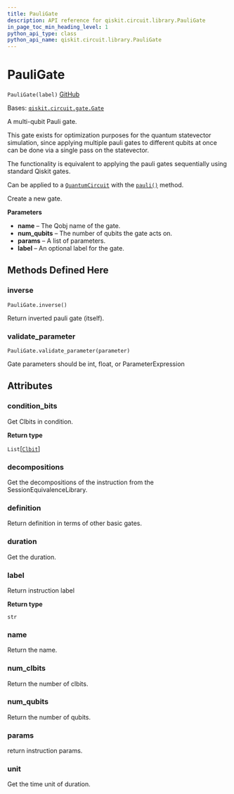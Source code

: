 ```yaml
---
title: PauliGate
description: API reference for qiskit.circuit.library.PauliGate
in_page_toc_min_heading_level: 1
python_api_type: class
python_api_name: qiskit.circuit.library.PauliGate
---
```


# PauliGate

<span id="qiskit.circuit.library.PauliGate" />

`PauliGate(label)` [GitHub](https://github.com/qiskit/qiskit/tree/stable/0.22/qiskit/circuit/library/generalized_gates/pauli.py "view source code")

Bases: [`qiskit.circuit.gate.Gate`](qiskit.circuit.Gate "qiskit.circuit.gate.Gate")

A multi-qubit Pauli gate.

This gate exists for optimization purposes for the quantum statevector simulation, since applying multiple pauli gates to different qubits at once can be done via a single pass on the statevector.

The functionality is equivalent to applying the pauli gates sequentially using standard Qiskit gates.

Can be applied to a [`QuantumCircuit`](qiskit.circuit.QuantumCircuit "qiskit.circuit.QuantumCircuit") with the [`pauli()`](qiskit.circuit.QuantumCircuit#pauli "qiskit.circuit.QuantumCircuit.pauli") method.

Create a new gate.

**Parameters**

*   **name** – The Qobj name of the gate.
*   **num\_qubits** – The number of qubits the gate acts on.
*   **params** – A list of parameters.
*   **label** – An optional label for the gate.

## Methods Defined Here

### inverse

<span id="qiskit.circuit.library.PauliGate.inverse" />

`PauliGate.inverse()`

Return inverted pauli gate (itself).

### validate\_parameter

<span id="qiskit.circuit.library.PauliGate.validate_parameter" />

`PauliGate.validate_parameter(parameter)`

Gate parameters should be int, float, or ParameterExpression

## Attributes

<span id="qiskit.circuit.library.PauliGate.condition_bits" />

### condition\_bits

Get Clbits in condition.

**Return type**

`List`\[[`Clbit`](qiskit.circuit.Clbit "qiskit.circuit.classicalregister.Clbit")]

<span id="qiskit.circuit.library.PauliGate.decompositions" />

### decompositions

Get the decompositions of the instruction from the SessionEquivalenceLibrary.

<span id="qiskit.circuit.library.PauliGate.definition" />

### definition

Return definition in terms of other basic gates.

<span id="qiskit.circuit.library.PauliGate.duration" />

### duration

Get the duration.

<span id="qiskit.circuit.library.PauliGate.label" />

### label

Return instruction label

**Return type**

`str`

<span id="qiskit.circuit.library.PauliGate.name" />

### name

Return the name.

<span id="qiskit.circuit.library.PauliGate.num_clbits" />

### num\_clbits

Return the number of clbits.

<span id="qiskit.circuit.library.PauliGate.num_qubits" />

### num\_qubits

Return the number of qubits.

<span id="qiskit.circuit.library.PauliGate.params" />

### params

return instruction params.

<span id="qiskit.circuit.library.PauliGate.unit" />

### unit

Get the time unit of duration.

